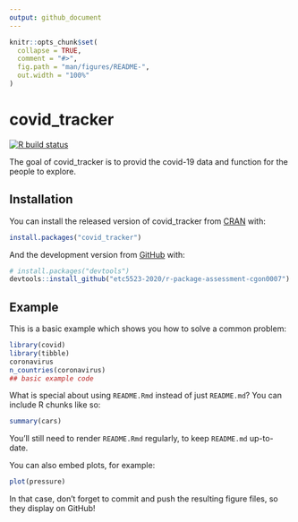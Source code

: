 ```yaml
---
output: github_document
---
```


<!-- README.md is generated from README.Rmd. Please edit that file -->

```r
knitr::opts_chunk$set(
  collapse = TRUE,
  comment = "#>",
  fig.path = "man/figures/README-",
  out.width = "100%"
)
```

# covid_tracker

<!-- badges: start -->
[![R build status](https://github.com/etc5523-2020/r-package-assessment-cgon0007/workflows/R-CMD-check/badge.svg)](https://github.com/etc5523-2020/r-package-assessment-cgon0007/actions)
<!-- badges: end -->

The goal of covid_tracker is to provid the covid-19 data and function for the people to explore.

## Installation

You can install the released version of covid_tracker from [CRAN](https://CRAN.R-project.org) with:

``` r
install.packages("covid_tracker")
```

And the development version from [GitHub](https://github.com/) with:

``` r
# install.packages("devtools")
devtools::install_github("etc5523-2020/r-package-assessment-cgon0007")
```
## Example

This is a basic example which shows you how to solve a common problem:

```r
library(covid)
library(tibble)
coronavirus
n_countries(coronavirus)
## basic example code
```

What is special about using `README.Rmd` instead of just `README.md`? You can include R chunks like so:

```r
summary(cars)
```

You'll still need to render `README.Rmd` regularly, to keep `README.md` up-to-date.

You can also embed plots, for example:

```r
plot(pressure)
```

In that case, don't forget to commit and push the resulting figure files, so they display on GitHub!
